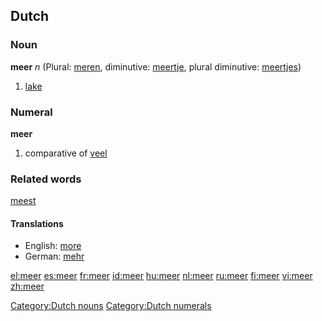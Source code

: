 {{see|Meer}}

==Dutch==
=== Noun ===
'''meer''' ''n'' (Plural: [[meren]], diminutive: [[meertje]], plural diminutive: [[meertjes]])

# [[lake]]

=== Numeral ===
'''meer'''

#comparative of [[veel]]

=== Related words ===
[[meest]]

==== Translations ====
*English: [[more]]
*German: [[mehr]]

[[Category:Dutch nouns]]
[[Category:Dutch numerals]]

[[el:meer]]
[[es:meer]]
[[fr:meer]]
[[id:meer]]
[[hu:meer]]
[[nl:meer]]
[[ru:meer]]
[[fi:meer]]
[[vi:meer]]
[[zh:meer]]